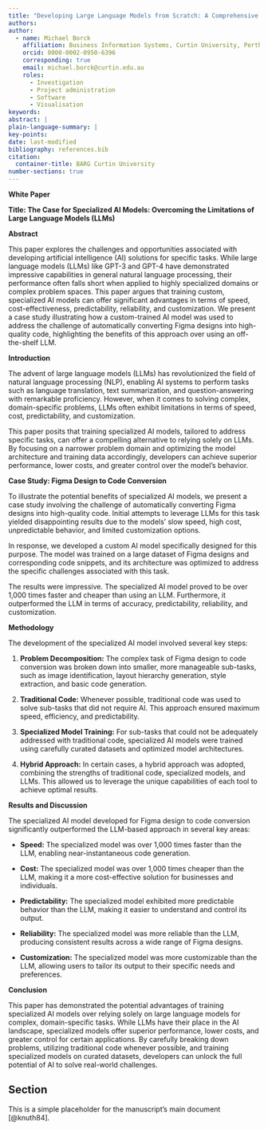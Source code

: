 ```yaml
---
title: "Developing Large Language Models from Scratch: A Comprehensive Guide"
authors:
author:
  - name: Michael Borck
    affiliation: Business Information Systems, Curtin University, Perth Australia
    orcid: 0000-0002-0950-6396
    corresponding: true
    email: michael.borck@curtin.edu.au
    roles:
      - Investigation
      - Project administration
      - Software
      - Visualisation
keywords:
abstract: | 
plain-language-summary: | 
key-points:
date: last-modified
bibliography: references.bib
citation:
  container-title: BARG Curtin University
number-sections: true
---
```


**White Paper**

**Title: The Case for Specialized AI Models: Overcoming the Limitations of Large Language Models (LLMs)**

**Abstract**

This paper explores the challenges and opportunities associated with developing artificial intelligence (AI) solutions for specific tasks. While large language models (LLMs) like GPT-3 and GPT-4 have demonstrated impressive capabilities in general natural language processing, their performance often falls short when applied to highly specialized domains or complex problem spaces. This paper argues that training custom, specialized AI models can offer significant advantages in terms of speed, cost-effectiveness, predictability, reliability, and customization. We present a case study illustrating how a custom-trained AI model was used to address the challenge of automatically converting Figma designs into high-quality code, highlighting the benefits of this approach over using an off-the-shelf LLM.

**Introduction**

The advent of large language models (LLMs) has revolutionized the field of natural language processing (NLP), enabling AI systems to perform tasks such as language translation, text summarization, and question-answering with remarkable proficiency. However, when it comes to solving complex, domain-specific problems, LLMs often exhibit limitations in terms of speed, cost, predictability, and customization.

This paper posits that training specialized AI models, tailored to address specific tasks, can offer a compelling alternative to relying solely on LLMs. By focusing on a narrower problem domain and optimizing the model architecture and training data accordingly, developers can achieve superior performance, lower costs, and greater control over the model's behavior.

**Case Study: Figma Design to Code Conversion**

To illustrate the potential benefits of specialized AI models, we present a case study involving the challenge of automatically converting Figma designs into high-quality code. Initial attempts to leverage LLMs for this task yielded disappointing results due to the models' slow speed, high cost, unpredictable behavior, and limited customization options.

In response, we developed a custom AI model specifically designed for this purpose. The model was trained on a large dataset of Figma designs and corresponding code snippets, and its architecture was optimized to address the specific challenges associated with this task.

The results were impressive. The specialized AI model proved to be over 1,000 times faster and cheaper than using an LLM. Furthermore, it outperformed the LLM in terms of accuracy, predictability, reliability, and customization.

**Methodology**

The development of the specialized AI model involved several key steps:

1. **Problem Decomposition:** The complex task of Figma design to code conversion was broken down into smaller, more manageable sub-tasks, such as image identification, layout hierarchy generation, style extraction, and basic code generation.

2. **Traditional Code:** Whenever possible, traditional code was used to solve sub-tasks that did not require AI. This approach ensured maximum speed, efficiency, and predictability.

3. **Specialized Model Training:** For sub-tasks that could not be adequately addressed with traditional code, specialized AI models were trained using carefully curated datasets and optimized model architectures.

4. **Hybrid Approach:** In certain cases, a hybrid approach was adopted, combining the strengths of traditional code, specialized models, and LLMs. This allowed us to leverage the unique capabilities of each tool to achieve optimal results.

**Results and Discussion**

The specialized AI model developed for Figma design to code conversion significantly outperformed the LLM-based approach in several key areas:

* **Speed:** The specialized model was over 1,000 times faster than the LLM, enabling near-instantaneous code generation.

* **Cost:** The specialized model was over 1,000 times cheaper than the LLM, making it a more cost-effective solution for businesses and individuals.

* **Predictability:** The specialized model exhibited more predictable behavior than the LLM, making it easier to understand and control its output.

* **Reliability:** The specialized model was more reliable than the LLM, producing consistent results across a wide range of Figma designs.

* **Customization:** The specialized model was more customizable than the LLM, allowing users to tailor its output to their specific needs and preferences.

**Conclusion**

This paper has demonstrated the potential advantages of training specialized AI models over relying solely on large language models for complex, domain-specific tasks. While LLMs have their place in the AI landscape, specialized models offer superior performance, lower costs, and greater control for certain applications. By carefully breaking down problems, utilizing traditional code whenever possible, and training specialized models on curated datasets, developers can unlock the full potential of AI to solve real-world challenges.


## Section
This is a simple placeholder for the manuscript's main document [@knuth84].

